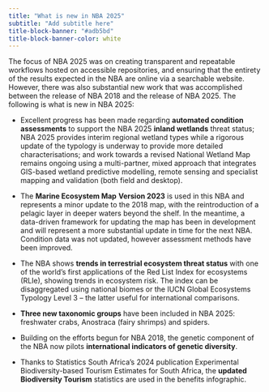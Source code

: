 ```yaml
---
title: "What is new in NBA 2025"
subtitle: "Add subtitle here"
title-block-banner: "#adb5bd"
title-block-banner-color: white
---
```


The focus of NBA 2025 was on creating transparent and repeatable workflows hosted on accessible repositories, and ensuring that the entirety of the results expected in the NBA are online via a searchable website. However, there was also substantial new work that was accomplished between the release of NBA 2018 and the release of NBA 2025. The following is what is new in NBA 2025:

-   Excellent progress has been made regarding **automated condition assessments** to support the NBA 2025 **inland wetlands** threat status; NBA 2025 provides interim regional wetland types while a rigorous update of the typology is underway to provide more detailed characterisations; and work towards a revised National Wetland Map remains ongoing using a multi-partner, mixed approach that integrates GIS-based wetland predictive modelling, remote sensing and specialist mapping and validation (both field and desktop).

-   The **Marine Ecosystem Map** **Version 2023** is used in this NBA and represents a minor update to the 2018 map, with the reintroduction of a pelagic layer in deeper waters beyond the shelf. In the meantime, a data-driven framework for updating the map has been in development and will represent a more substantial update in time for the next NBA. Condition data was not updated, however assessment methods have been improved.

-   The NBA shows **trends in terrestrial ecosystem threat status** with one of the world’s first applications of the Red List Index for ecosystems (RLIe), showing trends in ecosystem risk. The index can be disaggregated using national biomes or the IUCN Global Ecosystems Typology Level 3 – the latter useful for international comparisons.

-   **Three new taxonomic groups** have been included in NBA 2025: freshwater crabs, Anostraca (fairy shrimps) and spiders.

-   Building on the efforts begun for NBA 2018, the genetic component of the NBA now pilots **international indicators of genetic diversity**.

-   Thanks to Statistics South Africa’s 2024 publication Experimental Biodiversity-based Tourism Estimates for South Africa, the **updated Biodiversity Tourism** statistics are used in the benefits infographic. 
